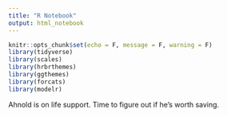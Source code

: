 ```yaml
---
title: "R Notebook"
output: html_notebook
---
```


```r
knitr::opts_chunk$set(echo = F, message = F, warning = F)
library(tidyverse)
library(scales)
library(hrbrthemes)
library(ggthemes)
library(forcats)
library(modelr)


```


Ahnold is on life support. Time to figure out if he's worth saving. 